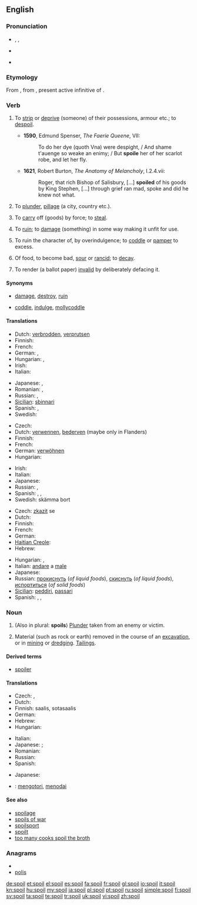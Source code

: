==English==

===Pronunciation===
* {{enPR|spoil}}, {{IPA|/spɔɪl/}}, {{SAMPA|/spOIl/}}
* {{audio|en-us-spoil.ogg|Audio (US)}}

* {{rhymes|ɔɪl}}

===Etymology===
From {{etyl|fro}} {{term|espoillier|lang=fro}}, from {{etyl|la}} {{term|spoliare|spoliāre||lang=la}}, present active infinitive of {{term|spolio|spoliō|pillage, ruin, spoil|lang=la}}.

===Verb===
{{en-verb|spoils|spoiling|'''[[spoiled]] '''or''' [[spoilt]]'''}}

# {{transitive|archaic}} To [[strip]] or [[deprive]] (someone) of their possessions, armour etc.; to [[despoil]]. {{defdate|from 14th c.}}
#* '''1590''', Edmund Spenser, ''The Faerie Queene'', VII:
#*: To do her dye (quoth Vna) were despight, / And shame t'auenge so weake an enimy; / But '''spoile''' her of her scarlot robe, and let her fly.
#* '''1621''', Robert Burton, ''The Anatomy of Melancholy'', I.2.4.vii:
#*: Roger, that rich Bishop of Salisbury, [...] '''spoiled''' of his goods by King Stephen, [...] through grief ran mad, spoke and did he knew not what.
# {{transitive|archaic}} To [[plunder]], [[pillage]] (a city, country etc.). {{defdate|from 14th c.}}
# {{transitive|obsolete}} To [[carry]] off (goods) by force; to [[steal]]. {{defdate|14th-19th c.}}
# {{transitive}} To [[ruin]]; to [[damage]] (something) in some way making it unfit for use. {{defdate|from 16th c.}}
# {{transitive}} To ruin the character of, by overindulgence; to [[coddle]] or [[pamper]] to excess. {{defdate|from 17th c.}}
# {{intransitive}} Of food, to become bad, [[sour]] or [[rancid]]; to [[decay]]. {{defdate|from 17th c.}}
# {{transitive}} To render (a ballot paper) [[invalid]] by deliberately defacing it. {{defdate|from 19th c.}}

====Synonyms====
* {{sense|ruin}} [[damage]], [[destroy]], [[ruin]]
* {{sense|coddle}} [[coddle]], [[indulge]], [[mollycoddle]]

====Translations====
{{trans-top|ruin}}
* Dutch: [[verbrodden]], [[verprutsen]]
* Finnish: {{t+|fi|pilata}}
* French: {{t+|fr|abîmer}}
* German: {{t+|de|ruinieren}}, {{t+|de|verderben}}
* Hungarian: {{t|hu|rongál}},  {{t+|hu|tönkretesz}}
* Irish: {{t-|ga|mill|xs=Irish}}
* Italian: {{t+|it|rovinare}}
{{trans-mid}}
* Japanese: {{t|ja|台無しにする|tr=dainashi ni suru}}, {{t|ja|悪くなる|tr=warukunaru}}
* Romanian: {{t-|ro|strica}}, {{t+|ro|ruina}}
* Russian: {{t|ru|портить|tr=pórtit’}},  {{t+|ru|испортить|tr=ispórtit’}}
* [[Sicilian]]: [[sbinnari]]
* Spanish: {{t+|es|dañar}}, {{t+|es|arruinar}}
* Swedish: {{t-|sv|fördärva}}
{{trans-bottom}}

{{trans-top|to coddle or pamper}}
* Czech: {{t-|cs|rozmazlit}}
* Dutch: [[verwennen]], [[bederven]] (maybe only in Flanders)
* Finnish: {{t+|fi|pilata}}
* French: {{t+|fr|gâter}}
* German: [[verwöhnen]]
* Hungarian: {{t+|hu|elkényeztet}}
{{trans-mid}}
* Irish: {{t-|ga|mill|xs=Irish}}
* Italian: {{t+|it|viziare}}
* Japanese: {{t|ja|甘やかす|tr=amayakasu}}
* Russian: {{t+|ru|баловать|tr=balovát’, bálovat’}},  {{t|ru|избаловать|tr=izbalovát’, izbálovat’}}
* Spanish: {{t-|es|malcriar}}, {{t+|es|consentir}}, {{italbrac|Mexico}} {{t-|es|chiquear}}
* Swedish: skämma bort
{{trans-bottom}}

{{trans-top|become sour}}
* Czech: [[zkazit]] se
* Dutch: {{t+|nl|bederven}}
* Finnish: {{t+|fi|pilaantua}}
* French: {{t+|fr|gâter}}
* German: {{t+|de|verderben}}
* [[Haitian Creole]]: {{tø|ht|gate}}
* Hebrew: {{t-|he|התקלקל}}
{{trans-mid}}
* Hungarian: {{t|hu|megsavanyodik}},  {{t|hu|megromlik}}
* Italian: [[andare]] a [[male]] {{m}}
* Japanese: {{t|ja|腐る|tr=kusaru}}
* Russian: [[прокиснуть]] (''of liquid foods''), [[скиснуть]] (''of liquid foods''), [[испортиться]] (''of solid foods'')
* [[Sicilian]]: [[peddiri]], [[passari]]
* Spanish: {{t-|es|agriar}}, {{t-|es|descomponerse}}, {{t-|es|echarse a perder}}
{{trans-bottom}}

===Noun===
{{en-noun}}

# (Also in plural: '''spoils''') [[plunder|Plunder]] taken from an enemy or victim.
# {{uncountable}} Material (such as rock or earth) removed in the course of an [[excavation]], or in [[mining]] or [[dredge|dredging]].  [[tailings|Tailings]].

====Derived terms====
* [[spoiler]]

====Translations====
{{trans-top|plunder taken from an enemy or victim}}
* Czech: {{t-|cs|lup|m}}, {{t-|cs|kořist|f}}
* Dutch: {{t-|nl|buit|f}}
* Finnish: saalis, sotasaalis
* German: {{t+|de|Beute|f}}
* Hebrew: {{t|he|שלל|m}}
* Hungarian: {{t+|hu|zsákmány}}
{{trans-mid}}
* Italian: {{t+|it|bottino|m}}
* Japanese: {{qualifier|by a rioter or soldier}} {{t|ja|略奪品|tr=ryakudatsu-hin}}; {{qualifier|by a governmental officer}} {{t|ja|利権|tr=riken}}
* Romanian: {{t-|ro|pradă}}
* Russian: {{t+|ru|трофей|m}}
* Spanish: {{t+|es|botín|m}}
{{trans-bottom}}

{{trans-top|material moved}}
* Japanese: {{t|ja|廃棄物|tr=haiki-butsu}}
{{trans-mid}}
{{trans-bottom}}

{{checktrans}}

* {{ttbc|Indonesian}}: [[kotor|mengotori]], [[noda|menodai]]

====See also====
* [[spoilage]]
* [[spoils of war]]
* [[spoilsport]]
* [[spoilt]]<!--adjective, referring to people, ballot papers, etc-->
* [[too many cooks spoil the broth]]

===Anagrams===
* {{alphagram|ilops}}
* [[polis#English|polis]]

[[de:spoil]]
[[et:spoil]]
[[el:spoil]]
[[es:spoil]]
[[fa:spoil]]
[[fr:spoil]]
[[gl:spoil]]
[[io:spoil]]
[[it:spoil]]
[[kn:spoil]]
[[hu:spoil]]
[[my:spoil]]
[[ja:spoil]]
[[pl:spoil]]
[[pt:spoil]]
[[ru:spoil]]
[[simple:spoil]]
[[fi:spoil]]
[[sv:spoil]]
[[ta:spoil]]
[[te:spoil]]
[[tr:spoil]]
[[uk:spoil]]
[[vi:spoil]]
[[zh:spoil]]